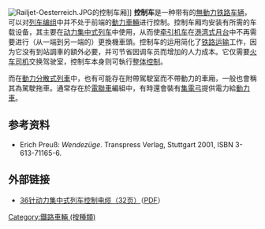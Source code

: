 {{noteTA
|T=zh-tw:駕駛拖車; zh-cn:控制车;
|G1=單位
|G2=地名
|1=zh-cn:控制车; zh-tw:駕駛拖車;
|2=zh-cn:港湾式月台; zh-tw:終端式車站;
|3=zh-cn:整体控制; zh-tw:重聯運轉; 
}}

[[File:Railjet-Oesterreich.JPG|thumb]]的控制车厢]]
'''控制车'''是一种带有{{link-de|驾驶室|Führerstand}}的[[動車組拖車|無動力]][[铁路车辆|铁路车辆]]，可以对[[列车|列车编组]]中并不处于前端的[[鐵路機車|動力車輛]]进行控制。控制车厢均安装有{{link-en|自动列车保护装置|Train protection system}}所需的车载设备，其主要在[[动力集中式列车|动力集中式列车]]中使用，从而使[[铁路机车|牵引机车]]在[[港湾式月台|港湾式月台]]中不再需要进行（从一端到另一端的）更換機車頭。控制车的运用简化了[[铁路运输|铁路运输]]工作，因为它没有到站調車的額外必要，并可节省因调车员而增加的人力成本。它仅需要[[火车司机|火车司机]]交换驾驶室，控制车本身则可執行[[機車重聯|整体控制]]。

而在[[動力分散式列車|動力分散式列車]]中，也有可能存在附帶駕駛室而不帶動力的車廂，一般也會稱其為駕駛拖車。通常存在於[[電聯車|電聯車]]編組中，有時還會裝有[[集電弓|集電弓]]提供電力給[[動車|動力車]]。

==参考资料==
* {{de}}Erich Preuß: ''Wendezüge''. Transpress Verlag, Stuttgart 2001, ISBN 3-613-71165-6.

==外部链接==
{{commonscat|Driving railway coaches}}
* {{de}}[https://web.archive.org/web/20120317010316/http://www.181er.de/br181_entwicklung.pdf 36针动力集中式列车控制电缆（32页）]（[[PDF|PDF]]）

[[Category:鐵路車輛_(按種類)|Category:鐵路車輛 (按種類)]]